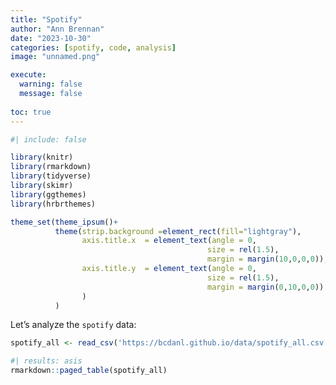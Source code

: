 ```yaml
---
title: "Spotify"
author: "Ann Brennan"
date: "2023-10-30"
categories: [spotify, code, analysis]
image: "unnamed.png"

execute: 
  warning: false
  message: false
  
toc: true
---
```

```r
#| include: false

library(knitr)
library(rmarkdown)
library(tidyverse)
library(skimr)
library(ggthemes)
library(hrbrthemes)

theme_set(theme_ipsum()+
          theme(strip.background =element_rect(fill="lightgray"),
                axis.title.x  = element_text(angle = 0,
                                            size = rel(1.5),
                                            margin = margin(10,0,0,0)),
                axis.title.y  = element_text(angle = 0,
                                            size = rel(1.5),
                                            margin = margin(0,10,0,0))
                )
          )
```

Let's analyze the `spotify` data:

```r
spotify_all <- read_csv('https://bcdanl.github.io/data/spotify_all.csv')
```


```r
#| results: asis
rmarkdown::paged_table(spotify_all) 
```
